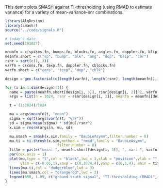 This demo plots SMASH against TI-thresholding (using RMAD to estimate variance) for a variety of mean-variance-snr combinations.
 
```r
library(AlgDesign)
library(smashr)
source("../code/signals.R")

# today's date
set.seed(191027)

meanfn = c(spikes.fn, bumps.fn, blocks.fn, angles.fn, doppler.fn, blip.fn, cor.fn)
meanfn.short = c("sp", "bump", "blk", "ang", "dop", "blip", "cor")
rsnr = sqrt(c(1, 3))
varfn = c(cons.fn, texp.fn, doppler.fn, cblocks.fn)
varfn.short = c("cons", "texp", "dop", "cblk")

design = gen.factorial(c(length(varfn), length(rsnr), length(meanfn)), center = FALSE)

for (i in 1:dim(design)[1]) {
  name = paste(meanfn.short[design[i, 3]], rsnr[design[i, 2]]^2, varfn.short[design[i, 1]], sep = ".")
  args = list(n = 1024, rsnr = rsnr[design[i, 2]], meanfn = meanfn[[design[i, 3]]], varfn = varfn[[design[i, 1]]])

  t = (1:1024)/1024

  mu = args$meanfn(t, "mean")
  sigma = sqrt(args$varfn(t, "var"))
  sd = sigma/mean(sigma) * sd(mu)/rsnr^2
  x.sim = rnorm(args$n, mu, sd)

  mu.smash = smash(x.sim,family = "DaubLeAsymm",filter.number = 8)
  mu.ti = ti.thresh(x.sim,method = "rmad",family = "DaubLeAsymm",
                        filter.number = 8)
  title = paste("mean: ", meanfn.short[design[i, 3]], ", var: ", varfn.short[design[i, 1]], ", snr: ", rsnr[design[i, 2]]^2, sep = "")
  par(cex.axis = 1)
  plot(mu,type = "l",col = "black",lwd = 3,xlab = "position",ylab = "",
       ylim = c(-0.05,1),xaxp = c(0,1024,4),yaxp = c(0,1,4), main = title)
  lines(mu.ti,col = "dodgerblue",lwd = 3)
  lines(mu.smash,col = "orangered",lwd = 3)
  legend(650, 1.05, c("ground-truth signal", "TI-thresholding (RMAD)", "SMASH"), col = c("black", "dodgerblue", "orangered"), bty = "n", lwd = 1, pt.cex = 1, cex = 0.75)
}
```

